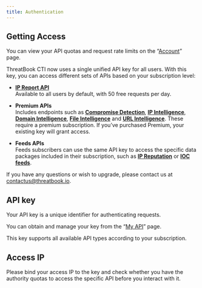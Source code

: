 ```yaml
---
title: Authentication
---
```

## Getting Access

You can view your API quotas and request rate limits on the “[Account](https://threatbook.io/account)” page.

ThreatBook CTI now uses a single unified API key for all users. With this key, you can access different sets of APIs based on your subscription level:

- [**IP Report API**](/api-reference/enrichment/ip-report-v1)\
  Available to all users by default, with 50 free requests per day.
  
- **Premium APIs**\
  Includes endpoints such as [**Compromise Detection**](/api-reference/enrichment/compromise-detection-v1), [**IP Intelligence**](/api-reference/enrichment/ip-intelligence-v1), [**Domain Intelligence**](/api-reference/enrichment/domain-intelligence-v1), [**File Intelligence**](/api-reference/enrichment/file-intelligence-v2) and [**URL Intelligence**](/api-reference/enrichment/url-intelligence-v2). 
These require a premium subscription. If you’ve purchased Premium, your existing key will grant access.
  
- **Feeds APIs** \
  Feeds subscribers can use the same API key to access the specific data packages included in their subscription, such as [**IP Reputation**](/api-reference/feeds/ip-reputation) or [**IOC feeds**](/api-reference/feeds/ioc).

If you have any questions or wish to upgrade, please contact us at [contactus@threatbook.io](mailto:contactus@threatbook.io).


## API key

Your API key is a unique identifier for authenticating requests.

You can obtain and manage your key from the “[My API](https://i.threatbook.io/my-api)” page.

This key supports all available API types according to your subscription.


## Access IP

Please bind your access IP to the key and check whether you have the authority quotas to access the specific API before you interact with it.
